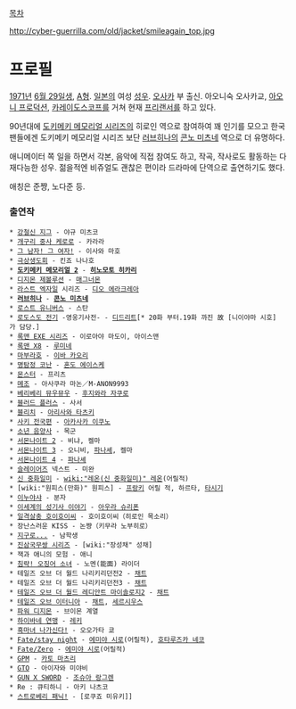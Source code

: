 {{{+1 野田順子(のだ じゅんこ)}}}

[[목차]]

http://cyber-guerrilla.com/old/jacket/smileagain_top.jpg

= 프로필 =
[[1971년]] [[6월 29일]]생, [[A형]]. [[일본]]의 여성 [[성우]]. [[오사카]] 부 출신. 아오니숙 오사카교, [[아오니 프로덕션]], [[카레이도스코프]]를 거쳐 현재 [[프리랜서]]를 하고 있다.

90년대에 [[도키메키 메모리얼 시리즈]]의 히로인 역으로 참여하여 꽤 인기를 모으고 한국팬들에겐 도키메키 메모리얼 시리즈 보단 [[러브히나]]의 [[콘노 미츠네]] 역으로 더 유명하다.

애니메이터 쪽 일을 하면서 각본, 음악에 직접 참여도 하고, 작곡, 작사로도 활동하는 다재다능한 성우. 젊을적엔 비쥬얼도 괜찮은 편이라 드라마에 단역으로 출연하기도 했다.

애칭은 준쨩, 노다준 등.

=== 출연작 ===
 * [[강철신 지그]] - 야규 미츠코
 * [[개구리 중사 케로로]] - 카라라
 * [[그 남자! 그 여자!]] - 이사와 마호
 * [[극상생도회]] - 킨죠 나나호
 * '''[[도키메키 메모리얼 2]]''' - '''[[히노모토 히카리]]'''
 * [[디지몬 제볼루션]] - [[매그너몬]]
 * [[라스트 엑자일]] 시리즈 - [[디오 에라크레아]]
 * '''[[러브히나]]''' - '''[[콘노 미츠네]]'''
 * [[로스트 유니버스]] - 스탄
 * [[로도스도 전기]] -영웅기사전- - [[디드리트]][* 20화 부터.19화 까진 故 [니이야마 시호]가 담당.]
 * [[록맨 EXE 시리즈]] - 이로아야 마도이, 아이스맨
 * [[록맨 X8]] - [[루미네]]
 * [[마부라호]] - [[이바 카오리]]
 * [[명탐정 코난]] - [[혼도 에이스케]]
 * [[몬스터]] - 프리츠
 * [[메조]] - 아사쿠라 마논／M-ANON9993
 * [[베리베리 뮤우뮤우]] - [[후지와라 자쿠로]]
 * [[블러드 플러스]] - 사서
 * [[블리치]] - [[아리사와 타츠키]]
 * [[사키(만화)|사키 전국편]] - [[아카사카 이쿠노]]
 * [[소년 음양사]] - 목군
 * [[서몬나이트 2]] - 비냐, 켈마
 * [[서몬나이트 3]] - 오니비, [[파나셰]], 켈마
 * [[서몬나이트 4]] - [[파나셰]]
 * [[슬레이어즈]] 넥스트 - 미완
 * [[신 중화일미]] - [[wiki:"레온(신 중화일미)" 레온]](어릴적)
 * [wiki:"원피스(만화)" 원피스] - [[프랑키]] 어릴 적, 하르타, [[타시기]]
 * [[이누야샤]] - 분자
 * [[이세계의 성기사 이야기]] - [[아우라 슈리폰]]
 * [[일격살충 호이호이씨]] - 호이호이씨（히로인 목소리）
 * 장난스러운 KISS - 논쨩（키무라 노부히로）
 * [[지구로...]] - 남학생
 * [[진삼국무쌍 시리즈]] - [wiki:"장성채" 성채]
 * 잭과 애니의 모험 - 애니
 * [[침략! 오징어 소녀]] - 노멘(能面) 라이더
 * 테일즈 오브 더 월드 나리키리던전2 - [[채트]]
 * 테일즈 오브 더 월드 나리키리던전3 - [[채트]]
 * [[테일즈 오브 더 월드 레디안트 마이솔로지2]] - [[채트]]
 * [[테일즈 오브 이터니아]] - [[채트]], [[세르시우스]]
 * [[파워 디지몬]] - 브이몬 계열
 * [[하이바네 연맹]] - [[레키]]
 * [[흑마녀 나가신다!]] - 오오가타 쿄
 * [[Fate/stay night]] - [[에미야 시로]](어릴적), [[호타루즈카 네코]]
 * [[Fate/Zero]] - [[에미야 시로]](어릴적)
 * [[GPM]] - [[카토 마츠리]]
 * [[GTO]] - 아이자와 미야비
 * [[GUN X SWORD]] - [[조슈아 랑그렌]]
 * Re : 큐티하니 - 아키 나츠코
 * [[스트로베리 패닉!]] - [로쿠죠 미유키]]
